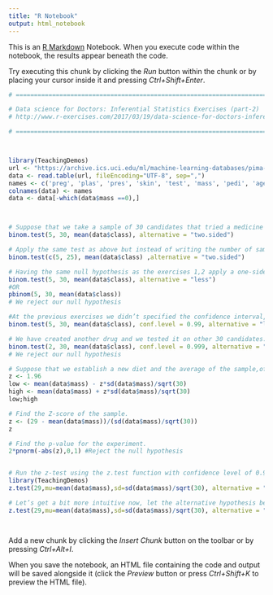 ```yaml
---
title: "R Notebook"
output: html_notebook
---
```


This is an [R Markdown](http://rmarkdown.rstudio.com) Notebook. When you execute code within the notebook, the results appear beneath the code. 

Try executing this chunk by clicking the *Run* button within the chunk or by placing your cursor inside it and pressing *Ctrl+Shift+Enter*. 

```r
# =======================================================================================================

# Data science for Doctors: Inferential Statistics Exercises (part-2)
# http://www.r-exercises.com/2017/03/19/data-science-for-doctors-inferential-statistics-exercises-part-2/

# =======================================================================================================



library(TeachingDemos)
url <- "https://archive.ics.uci.edu/ml/machine-learning-databases/pima-indians-diabetes/pima-indians-diabetes.data"
data <- read.table(url, fileEncoding="UTF-8", sep=",")
names <- c('preg', 'plas', 'pres', 'skin', 'test', 'mass', 'pedi', 'age', 'class')
colnames(data) <- names
data <- data[-which(data$mass ==0),]



# Suppose that we take a sample of 30 candidates that tried a medicine and 5 of them are positive.The null hypothesis is H_{0}: p = average of classes, is to be tested against H1: p != average of classes. This practically means whether the drug had an effect on the patients
binom.test(5, 30, mean(data$class), alternative = "two.sided")

# Apply the same test as above but instead of writing the number of samples try to apply the test in respect to the number of successes and failures (5,25).
binom.test(c(5, 25), mean(data$class) ,alternative = "two.sided")

# Having the same null hypothesis as the exercises 1,2 apply a one-sided test where H1: p < average of classes.
binom.test(5, 30, mean(data$class), alternative = "less")
#OR 
pbinom(5, 30, mean(data$class))
# We reject our null hypothesis

#At the previous exercises we didn’t specified the confidence interval, so it applied it with the default 0.95. Run the test from exercise 3 but instead of having confidence interval of 0.95 run it with confidence interval 0.99.
binom.test(5, 30, mean(data$class), conf.level = 0.99, alternative = "less")

# We have created another drug and we tested it on other 30 candidates. After having taken the medicine for a few weeks only 2 out of 30 were positive. We got really excited and decided to set the confidence interval to 0.999. Does that drug have an actual impact?
binom.test(2, 30, mean(data$class), conf.level = 0.999, alternative = "less")
# We reject our null hypothesis

# Suppose that we establish a new diet and the average of the sample,of size 30, of candidates who tried this diet had average mass 29 after the testing period. Find the confidence interval for significance level of 0.05. Keep in mind that we run the test and compare it in respect to the data$mass variable
z <- 1.96
low <- mean(data$mass) - z*sd(data$mass)/sqrt(30)
high <- mean(data$mass) + z*sd(data$mass)/sqrt(30)
low;high

# Find the Z-score of the sample.
z <- (29 - mean(data$mass))/(sd(data$mass)/sqrt(30))
z

# Find the p-value for the experiment.
2*pnorm(-abs(z),0,1) #Reject the null hypothesis


# Run the z-test using the z.test function with confidence level of 0.95 and let the alternative hypothesis be that the diet had an effect. (two-sided test)
library(TeachingDemos)
z.test(29,mu=mean(data$mass),sd=sd(data$mass)/sqrt(30), alternative = "two.sided", conf.level = 0.95)

# Let’s get a bit more intuitive now, let the alternative hypothesis be that the diet would lead to lower average body mass with confidence level of 0.99. (one-sided test)
z.test(29,mu=mean(data$mass),sd=sd(data$mass)/sqrt(30), alternative = "less", conf.level = 0.99)




```

Add a new chunk by clicking the *Insert Chunk* button on the toolbar or by pressing *Ctrl+Alt+I*.

When you save the notebook, an HTML file containing the code and output will be saved alongside it (click the *Preview* button or press *Ctrl+Shift+K* to preview the HTML file).
